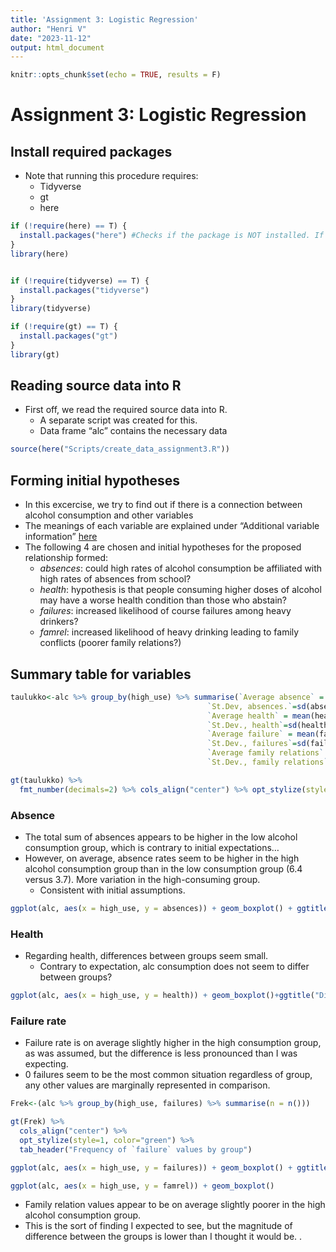 ```yaml
---
title: 'Assignment 3: Logistic Regression'
author: "Henri V"
date: "2023-11-12"
output: html_document
---
```



```r
knitr::opts_chunk$set(echo = TRUE, results = F)
```

# Assignment 3: Logistic Regression


## Install required packages

* Note that running this procedure requires:
  * Tidyverse
  * gt
  * here

```r

if (!require(here) == T) {
  install.packages("here") #Checks if the package is NOT installed. If this evaluates to TRUE, runs installation.  
}
library(here)


if (!require(tidyverse) == T) {
  install.packages("tidyverse")
}
library(tidyverse)

if (!require(gt) == T) {
  install.packages("gt")   
}
library(gt)
```

## Reading source data into R

* First off, we read the required source data into R. 
  * A separate script was created for this.
  * Data frame "alc" contains the necessary data
  
```r
source(here("Scripts/create_data_assignment3.R"))
```

## Forming initial hypotheses

* In this excercise, we try to find out if there is a connection between alcohol consumption and other variables
* The meanings of each variable are explained under "Additional variable information" [here](https://archive.ics.uci.edu/dataset/320/student+performance) 
* The following 4 are chosen and initial hypotheses for the proposed relationship formed:
  * _absences_: could high rates of alcohol consumption be affiliated with high rates of absences from school?   
  * _health_: hypothesis is that people consuming higher doses of alcohol may have a worse health condition than those who abstain?   
  * _failures_: increased likelihood of course failures among heavy drinkers? 
  * _famrel_: increased likelihood of heavy drinking leading to family conflicts (poorer family relations?) 
  
  
## Summary table for variables  

```r
taulukko<-alc %>% group_by(high_use) %>% summarise(`Average absence` = mean(absences),
                                            `St.Dev, absences.`=sd(absences),
                                            `Average health` = mean(health),
                                            `St.Dev., health`=sd(health),
                                            `Average failure` = mean(failures),
                                            `St.Dev., failures`=sd(failures),
                                            `Average family relations` = mean(famrel),
                                            `St.Dev., family relations` = sd(famrel))
```

```r
gt(taulukko) %>%
  fmt_number(decimals=2) %>% cols_align("center") %>% opt_stylize(style=1, color="green")  %>% tab_header("")

```

### Absence

* The total sum of absences appears to be higher in the low alcohol consumption group, which is contrary to initial expectations...
* However, on average, absence rates seem to be higher in the high alcohol consumption group than in the low consumption group (6.4 versus 3.7). More variation in the high-consuming group.  
  * Consistent with initial assumptions.

```r

ggplot(alc, aes(x = high_use, y = absences)) + geom_boxplot() + ggtitle("Distribution of `absences` values by group")
```

### Health

* Regarding health, differences between groups seem small.
  * Contrary to expectation, alc consumption does not seem to differ between groups?

```r
ggplot(alc, aes(x = high_use, y = health)) + geom_boxplot()+ggtitle("Distribution of `health` values by group")
```

### Failure rate
* Failure rate is on average slightly higher in the high consumption group, as was assumed, but the difference is less pronounced than I was expecting.
* 0 failures seem to be the most common situation regardless of group, any other values are marginally represented in comparison. 


```r
Frek<-(alc %>% group_by(high_use, failures) %>% summarise(n = n())) 

gt(Frek) %>%  
  cols_align("center") %>% 
  opt_stylize(style=1, color="green") %>% 
  tab_header("Frequency of `failure` values by group")

```


```r

ggplot(alc, aes(x = high_use, y = failures)) + geom_boxplot() + ggtitle("Distribution of `health` values by group")

```




```r

ggplot(alc, aes(x = high_use, y = famrel)) + geom_boxplot()

```

* Family relation values appear to be on average slightly poorer in the high alcohol consumption group.
* This is the sort of finding I expected to see, but the magnitude of difference between the groups is lower than I thought it would be. . 





